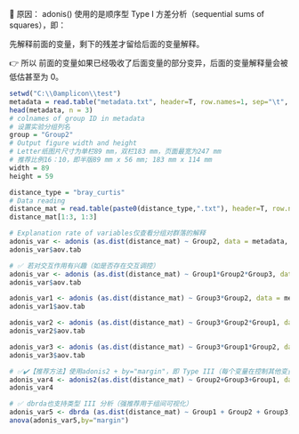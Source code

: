 
📌 原因：
adonis() 使用的是顺序型 Type I 方差分析（sequential sums of squares），即：

先解释前面的变量，剩下的残差才留给后面的变量解释。

👉 所以 前面的变量如果已经吸收了后面变量的部分变异，后面的变量解释量会被低估甚至为 0。

```r
setwd("C:\\0amplicon\\test")
metadata = read.table("metadata.txt", header=T, row.names=1, sep="\t", comment.char="", stringsAsFactors = F)
head(metadata, n = 3)
# colnames of group ID in metadata
# 设置实验分组列名
group = "Group2"
# Output figure width and height  
# Letter纸图片尺寸为单栏89 mm，双栏183 mm，页面最宽为247 mm
# 推荐比例16：10，即半版89 mm x 56 mm; 183 mm x 114 mm
width = 89
height = 59

distance_type = "bray_curtis"
# Data reading
distance_mat = read.table(paste0(distance_type,".txt"), header=T, row.names=1, sep="\t", comment.char="")
distance_mat[1:3, 1:3]

# Explanation rate of variables仅查看分组对群落的解释
adonis_var <- adonis (as.dist(distance_mat) ~ Group2, data = metadata, by=NULL, parallel=4)
adonis_var$aov.tab

# ✅ 若对交互作用有兴趣（如是否存在交互调控）
adonis_var <- adonis (as.dist(distance_mat) ~ Group1*Group2*Group3, data = metadata, by=NULL, parallel=4)
adonis_var$aov.tab

adonis_var1 <- adonis (as.dist(distance_mat) ~ Group3*Group2, data = metadata, by=NULL, parallel=4)
adonis_var1$aov.tab

adonis_var2 <- adonis (as.dist(distance_mat) ~ Group3*Group2*Group1, data = metadata, by=NULL, parallel=4)
adonis_var2$aov.tab

adonis_var3 <- adonis (as.dist(distance_mat) ~ Group3*Group1*Group2, data = metadata, by=NULL, parallel=4)
adonis_var3$aov.tab

# ✅✔️【推荐方法】使用adonis2 + by="margin"，即 Type III（每个变量在控制其他变量条件下解释的独立贡献）
adonis_var4 <- adonis2(as.dist(distance_mat) ~ Group2+Group3+Group1, data = metadata,by="margin")
adonis_var4

# ✅ dbrda也支持类型 III 分析（强推荐用于组间可视化）
adonis_var5 <- dbrda (as.dist(distance_mat) ~ Group1 + Group2 + Group3, data = metadata)
anova(adonis_var5,by="margin")
```


